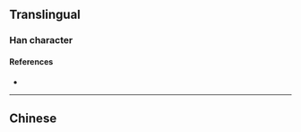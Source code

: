{{character info}}
==Translingual==

===Han character===
{{Han char|rn=64|rad=手|as=08|sn=11|four=|canj=QILO|ids=⿰扌庚}}

====References====
* {{Han ref|kx=0440.181|hdz=31904.031|uh=63B6|ud=25526}}

----

==Chinese==
{{zh-see|捷|v}}